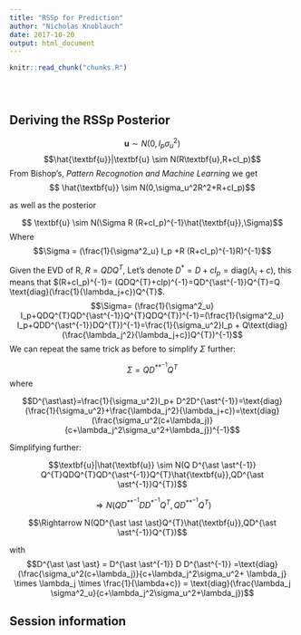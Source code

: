 ```yaml
---
title: "RSSp for Prediction"
author: "Nicholas Knoblauch"
date: 2017-10-20
output: html_document
---
```


<!-- The file analysis/chunks.R contains chunks that define default settings
shared across the workflowr files. -->
```r
knitr::read_chunk("chunks.R")
```

<!-- Update knitr chunk options -->
```r
```

<!-- Insert the date the file was last updated -->
```r
```

<!-- Insert the code version (Git commit SHA1) if Git repository exists and R
 package git2r is installed -->
```r
```

<!-- Add your analysis here -->

## Deriving the RSSp Posterior ##


$$ \textbf{u} \sim N(0,I_p\sigma^2_u)$$
$$\hat{\textbf{u}}|\textbf{u} \sim N(R\textbf{u},R+cI_p)$$
From Bishop's, _Pattern Recognotion and Machine Learning_ we get
$$ \hat{\textbf{u}} \sim N(0,\sigma_u^2R^2+R+cI_p)$$

as well as the posterior

$$ \textbf{u} \sim N(\Sigma R  (R+cI_p)^{-1}\hat{\textbf{u}},\Sigma)$$
Where $$\Sigma = (\frac{1}{\sigma^2_u} I_p +R (R+cI_p)^{-1}R)^{-1}$$


Given the EVD of R, $R=QDQ^{T}$, Let's denote $D^\ast=D+cI_p=\text{diag}(\lambda_i+c)$, this means that $(R+cI_p)^{-1}= (QDQ^{T}+cIp)^{-1}=QD^{\ast^{-1}}Q^{T}=Q \text{diag}(\frac{1}{\lambda_j+c})Q^{T}$.  
$$\Sigma= (\frac{1}{\sigma^2_u} I_p+QDQ^{T}QD^{\ast^{-1}}Q^{T}QDQ^{T})^{-1}=(\frac{1}{\sigma^2_u} I_p+QDD^{\ast^{-1}}DQ^{T})^{-1}=\frac{1}{\sigma_u^2}I_p + Q\text{diag}(\frac{\lambda_j^2}{\lambda_j+c})Q^{T})^{-1}$$
We can repeat the same trick as before to  simplify $\Sigma$ further:

$$\Sigma=QD^{\ast\ast^{-1}}Q^{T}$$ where


$$D^{\ast\ast}=\frac{1}{\sigma_u^2}I_p+ D^2D^{\ast^{-1}}=\text{diag}(\frac{1}{\sigma_u^2}+\frac{\lambda_j^2}{\lambda_j+c})=\text{diag}(\frac{\sigma_u^2(c+\lambda_j)}{c+\lambda_j^2\sigma_u^2+\lambda_j})^{-1}$$

Simplifying further:

$$\textbf{u}|\hat{\textbf{u}} \sim N(Q D^{\ast \ast^{-1}} Q^{T}QDQ^{T}QD^{\ast^{-1}}Q^{T}\hat{\textbf{u}},QD^{\ast \ast^{-1}}Q^{T})$$

$$ \Rightarrow N(QD^{\ast \ast^{-1}} D D^{\ast^{-1}}Q^{T},QD^{\ast\ast^{-1}}Q^{T})  $$

$$\Rightarrow N(QD^{\ast \ast \ast}Q^{T}\hat{\textbf{u}},QD^{\ast \ast^{-1}}Q^{T})$$


with 
$$D^{\ast \ast \ast} = D^{\ast \ast^{-1}} D D^{\ast^{-1}} =\text{diag}(\frac{\sigma_u^2(c+\lambda_j)}{c+\lambda_j^2\sigma_u^2+ \lambda_j} \times \lambda_j \times \frac{1}{\lambda+c}) = \text{diag}(\frac{\lambda_j \sigma^2_u}{c+\lambda_j^2\sigma_u^2+\lambda_j})$$




## Session information




<!-- Insert the session information into the document -->
```r
```
